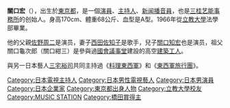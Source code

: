 {{BLP unsourced|time=2021-02-08T00:50:05+00:00}}
{{japanese|japanese=関口 宏|kana=せきぐち ひろし|romaji=Sekiguchi Hiroshi}}

'''關口宏'''（{{bd|1943年|7月13日|||Sekiguchi Hiroshi}}），出生於[[東京都|東京都]]，是一個[[演員|演員]]、[[主持人|主持人]]、[[新闻|新闻]][[播音員|播音員]]，也是[[三桂|三桂]][[艺能事務所|艺能事務所]]的创始人。身高170cm、體重68公斤、血型是A型。1966年從[[立教大學|立教大學]]法學部畢業。

他的父親[[佐野周二|佐野周二]]是演员，妻子[[西田佐知子|西田佐知子]]是歌手，兒子[[關口知宏|關口知宏]]也是演员，祖父關口龜次郎（關口紺三）是參與過[[國會議事堂_(日本)|國會議事堂]]建設的高空[[建築工人|建築工人]]。

與另一日本藝人[[三宅裕司|三宅裕司]]共同主持過《[[料理東西軍|料理東西軍]]》和《[[東西軍旅行團|東西軍旅行團]]》。

{{Japan-enter-bio-stub}}

{{DEFAULTSORT:Sekiguchi Hiroshi}}
[[Category:日本電視主持人|Category:日本電視主持人]]
[[Category:日本男性電視藝人|Category:日本男性電視藝人]]
[[Category:日本男演員|Category:日本男演員]]
[[Category:日本企業家|Category:日本企業家]]
[[Category:東京都出身人物|Category:東京都出身人物]]
[[Category:立教大學校友|Category:立教大學校友]]
[[Category:MUSIC_STATION|Category:MUSIC STATION]]
[[Category:橋田賞得主|Category:橋田賞得主]]